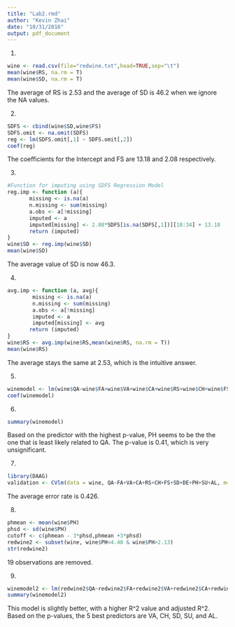 ```yaml
---
title: "Lab2.rmd"
author: "Kevin Zhai"
date: "10/31/2016"
output: pdf_document
---
```

1.
```r
wine <- read.csv(file="redwine.txt",head=TRUE,sep="\t")
mean(wine$RS, na.rm = T)
mean(wine$SD, na.rm = T)
```
The average of RS is 2.53 and the average of SD is 46.2 when we ignore the NA values.

2. 
```r
SDFS <- cbind(wine$SD,wine$FS)
SDFS.omit <- na.omit(SDFS)
reg <- lm(SDFS.omit[,1] ~ SDFS.omit[,2])
coef(reg)

```
The coefficients for the Intercept and FS are 13.18 and 2.08 respectively. 

3. 
```r
#Function for imputing using SDFS Regression Model 
reg.imp <- function (a){
       missing <- is.na(a)                
       n.missing <- sum(missing)     
       a.obs <- a[!missing]
       imputed <- a
       imputed[missing] <- 2.08*SDFS[is.na(SDFS[,1])][18:34] + 13.18
       return (imputed)
}
wine$SD <- reg.imp(wine$SD)
mean(wine$SD)

```
The average value of SD is now 46.3.

4.
```r
avg.imp <- function (a, avg){
        missing <- is.na(a)
        n.missing <- sum(missing)
        a.obs <- a[!missing]
        imputed <- a
        imputed[missing] <- avg
       return (imputed)
}
wine$RS <- avg.imp(wine$RS,mean(wine$RS, na.rm = T))
mean(wine$RS)

```
The average stays the same at 2.53, which is the intuitive answer. 

5.
```r
winemodel <- lm(wine$QA~wine$FA+wine$VA+wine$CA+wine$RS+wine$CH+wine$FS+wine$SD+wine$DE+wine$PH+wine$SU+wine$AL)
coef(winemodel)

```
6.
```r
summary(winemodel)
```
Based on the predictor with the highest p-value, PH seems to be the the one that is least likely related to QA. The p-value is 0.41, which is very unsignificant. 

7. 
```r
library(DAAG)
validation <- CVlm(data = wine, QA~FA+VA+CA+RS+CH+FS+SD+DE+PH+SU+AL, m=5)
```
The average error rate is 0.426.

8.
```r
phmean <- mean(wine$PH)
phsd <- sd(wine$PH)
cutoff <- c(phmean - 3*phsd,phmean +3*phsd)
redwine2 <- subset(wine, wine$PH<4.48 & wine$PH>2.13)
str(redwine2)
```
19 observations are removed.

9.
```r
winemodel2 <- lm(redwine2$QA~redwine2$FA+redwine2$VA+redwine2$CA+redwine2$RS+redwine2$CH+redwine2$FS+redwine2$SD+redwine2$DE+redwine2$PH+redwine2$SU+redwine2$AL)
summary(winemodel2)
```
This model is slightly better, with a higher R^2 value and adjusted R^2. Based on the p-values, the 5 best predictors are VA, CH, SD, SU, and AL.  
